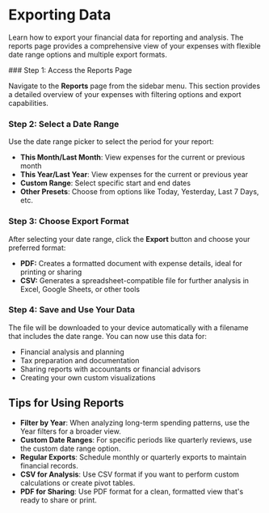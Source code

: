 
# Exporting Data

Learn how to export your financial data for reporting and analysis. The reports page provides a comprehensive view of your expenses with flexible date range options and multiple export formats.

<Steps>
  ### Step 1: Access the Reports Page

Navigate to the **Reports** page from the sidebar menu. This section provides a detailed overview of your expenses with filtering options and export capabilities.

### Step 2: Select a Date Range

Use the date range picker to select the period for your report:

- **This Month/Last Month**: View expenses for the current or previous month
- **This Year/Last Year**: View expenses for the current or previous year
- **Custom Range**: Select specific start and end dates
- **Other Presets**: Choose from options like Today, Yesterday, Last 7 Days, etc.

### Step 3: Choose Export Format

After selecting your date range, click the **Export** button and choose your preferred format:

- **PDF:** Creates a formatted document with expense details, ideal for printing or sharing
- **CSV:** Generates a spreadsheet-compatible file for further analysis in Excel, Google Sheets, or other tools

### Step 4: Save and Use Your Data

The file will be downloaded to your device automatically with a filename that includes the date range. You can now use this data for:

- Financial analysis and planning
- Tax preparation and documentation
- Sharing reports with accountants or financial advisors
- Creating your own custom visualizations

</Steps>

## Tips for Using Reports

- **Filter by Year**: When analyzing long-term spending patterns, use the Year filters for a broader view.
- **Custom Date Ranges**: For specific periods like quarterly reviews, use the custom date range option.
- **Regular Exports**: Schedule monthly or quarterly exports to maintain financial records.
- **CSV for Analysis**: Use CSV format if you want to perform custom calculations or create pivot tables.
- **PDF for Sharing**: Use PDF format for a clean, formatted view that's ready to share or print.
